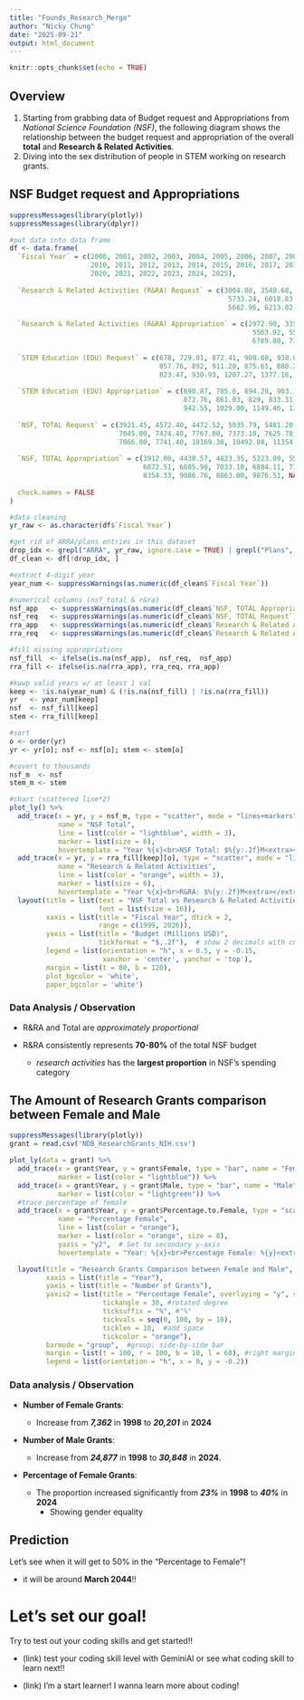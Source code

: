 ---
title: "Founds_Research_Merge"
author: "Nicky Chung"
date: "2025-09-21"
output: html_document
---

```{r setup, include=FALSE}
knitr::opts_chunk$set(echo = TRUE)
```

## Overview

1.  Starting from grabbing data of Budget request and Appropriations from *National Science Foundation (NSF)*, the following diagram shows the relationship between the budget request and appropriation of the overall **total** and **Research & Related Activities**.
2.  Diving into the sex distribution of people in STEM working on research grants.

## NSF Budget request and Appropriations

```{r, echo = FALSE}
suppressMessages(library(plotly))
suppressMessages(library(dplyr))

#put data into data frame
df <- data.frame(
  `Fiscal Year` = c(2000, 2001, 2002, 2003, 2004, 2005, 2006, 2007, 2008, 2009, 
                    2010, 2011, 2012, 2013, 2014, 2015, 2016, 2017, 2018, 2019, 
                    2020, 2021, 2022, 2023, 2024, 2025),
  
  `Research & Related Activities (R&RA) Request` = c(3004.00, 3540.68, 3326.98, 3783.21, 4106.36, 4452.31, 4333.49, 4665.95, 5131.69, 5593.99,
                                                      5733.24, 6018.83, 6253.54, 5983.28, 6212.29, 5807.46, 6186.30, 6425.44, 5361.65, 6150.68,
                                                      5662.96, 6213.02, 8139.71, 8425.99, 9017.90, 8045.32),
  
  `Research & Related Activities (R&RA) Appropriation` = c(2972.90, 3356.29, 3612.26, 4069.29, 4262.12, 4229.98, 4339.21, 4654.24, 4841.73, 7686.17,
                                                            5563.92, 5509.98, 5689.00, 5543.72, 5808.92, 5933.65, 5989.68, 6005.65, 6334.48, 6504.51,
                                                            6789.80, 7347.48, 6999.52, 7826.80, NA, NA),
  
  `STEM Education (EDU) Request` = c(678, 729.01, 872.41, 908.08, 938.04, 771.36, 737, 816.22, 750.6, 790.41,
                                     857.76, 892, 911.20, 875.61, 880.29, 889.75, 962.57, 952.86, 760.55, 873.37,
                                     823.47, 930.93, 1287.27, 1377.18, 1496.18, 1300.00),
  
  `STEM Education (EDU) Appropriation` = c(690.87, 785.6, 894.28, 903.17, 938.98, 841.42, 796.69, 796.59, 765.6, 945.26,
                                           872.76, 861.03, 829, 833.31, 846.5, 866, 878.97, 873.05, 902, 922,
                                           942.55, 1029.00, 1149.46, 1371.00, NA, NA),
  
  `NSF, TOTAL Request` = c(3921.45, 4572.40, 4472.52, 5035.79, 5481.20, 5745.00, 5605.00, 6020.21, 6429.00, 6854.10,
                           7045.00, 7424.40, 7767.00, 7373.10, 7625.78, 7255.00, 7723.55, 7964.02, 6652.89, 7472.00,
                           7066.00, 7741.40, 10169.30, 10492.08, 11354.68, 10183.00),
  
  `NSF, TOTAL Appropriation` = c(3912.00, 4430.57, 4823.35, 5323.09, 5588.86, 5482.49, 5589.14, 5889.87, 6125.26, 9495.61,
                                 6872.51, 6805.98, 7033.10, 6884.11, 7171.92, 7344.21, 7463.49, 7472.22, 7767.36, 8075.00,
                                 8354.33, 9086.76, 8863.00, 9876.51, NA, NA),
  
  check.names = FALSE
)

```

```{r clean-and-plot, message=FALSE, warning=FALSE, echo = FALSE}
#data cleaning
yr_raw <- as.character(df$`Fiscal Year`)

#get rid of ARRA/plans entries in this dataset
drop_idx <- grepl("ARRA", yr_raw, ignore.case = TRUE) | grepl("Plans", yr_raw, ignore.case = TRUE)
df_clean <- df[!drop_idx, ]

#extract 4-digit year
year_num <- suppressWarnings(as.numeric(df_clean$`Fiscal Year`))

#numerical columns (nsf_total & r&ra)
nsf_app   <- suppressWarnings(as.numeric(df_clean$`NSF, TOTAL Appropriation`))
nsf_req   <- suppressWarnings(as.numeric(df_clean$`NSF, TOTAL Request`))
rra_app   <- suppressWarnings(as.numeric(df_clean$`Research & Related Activities (R&RA) Appropriation`))
rra_req   <- suppressWarnings(as.numeric(df_clean$`Research & Related Activities (R&RA) Request`))

#fill missing appropriations
nsf_fill  <- ifelse(is.na(nsf_app),  nsf_req,  nsf_app)
rra_fill <- ifelse(is.na(rra_app), rra_req, rra_app)

#kwwp valid years w/ at least 1 val
keep <- !is.na(year_num) & (!is.na(nsf_fill) | !is.na(rra_fill))
yr   <- year_num[keep]
nsf  <- nsf_fill[keep]
stem <- rra_fill[keep]

#sort
o <- order(yr)
yr <- yr[o]; nsf <- nsf[o]; stem <- stem[o]

#covert to thousands
nsf_m  <- nsf
stem_m <- stem

#chart (scattered line*2)
plot_ly() %>%
  add_trace(x = yr, y = nsf_m, type = "scatter", mode = "lines+markers",
            name = "NSF Total",
            line = list(color = "lightblue", width = 3),
            marker = list(size = 6),
            hovertemplate = "Year %{x}<br>NSF Total: $%{y:.2f}M<extra></extra>") %>%
  add_trace(x = yr, y = rra_fill[keep][o], type = "scatter", mode = "lines+markers",
            name = "Research & Related Activities",
            line = list(color = "orange", width = 3),
            marker = list(size = 6),
            hovertemplate = "Year %{x}<br>R&RA: $%{y:.2f}M<extra></extra>") %>%
  layout(title = list(text = "NSF Total vs Research & Related Activities",
                      font = list(size = 16)),
         xaxis = list(title = "Fiscal Year", dtick = 2, 
                      range = c(1999, 2026)),
         yaxis = list(title = "Budget (Millions USD)",
                      tickformat = "$,.2f"),  # show 2 decimals with currency
         legend = list(orientation = "h", x = 0.5, y = -0.15, 
                       xanchor = 'center', yanchor = 'top'),
         margin = list(t = 80, b = 120),
         plot_bgcolor = 'white',
         paper_bgcolor = 'white')
```

### Data Analysis / Observation

-   R&RA and Total are *approximately proportional*

-   R&RA consistently represents **70-80%** of the total NSF budget

    -   *research activities* has the **largest proportion** in NSF's spending category

## The Amount of Research Grants comparison between Female and Male

```{r, echo = FALSE}
suppressMessages(library(plotly))
grant = read.csv('NDB_ResearchGrants_NIH.csv')
```

```{r, echo = FALSE}
plot_ly(data = grant) %>%
  add_trace(x = grant$Year, y = grant$Female, type = "bar", name = "Female",
            marker = list(color = "lightblue")) %>%
  add_trace(x = grant$Year, y = grant$Male, type = "bar", name = "Male",
            marker = list(color = "lightgreen")) %>%
  #trace percentage of female
  add_trace(x = grant$Year, y = grant$Percentage.to.Female, type = "scatter", mode = "lines+markers",
            name = "Percentage Female",
            line = list(color = "orange"),
            marker = list(color = "orange", size = 8),
            yaxis = "y2",  # Set to secondary y-axis
            hovertemplate = "Year: %{x}<br>Percentage Female: %{y}<extra></extra>") %>%

  layout(title = "Research Grants Comparison between Female and Male",
         xaxis = list(title = "Year"),
         yaxis = list(title = "Number of Grants"),
         yaxis2 = list(title = "Percentage Female", overlaying = "y", side = "right", 
                       tickangle = 30, #rotated degree 
                       ticksuffix = "%", #"%"
                       tickvals = seq(0, 100, by = 10),  
                       ticklen = 10,  #add space
                       tickcolor = "orange"),  
         barmode = "group",  #group: side-by-side bar
         margin = list(t = 100, r = 100, b = 10, l = 60), #right margin space
         legend = list(orientation = "h", x = 0, y = -0.2))
```

### Data analysis / Observation

-   **Number of Female Grants**:

    -   Increase from ***7,362*** in **1998** to ***20,201*** in **2024**

-   **Number of Male Grants**:

    -   Increase from ***24,877*** in **1998** to ***30,848*** in **2024**.

-   **Percentage of Female Grants**:

    -   The proportion increased significantly from ***23%*** in **1998** to ***40%*** in **2024**
        -   Showing gender equality

## Prediction

Let's see when it will get to 50% in the "Percentage to Female"!

-   it will be around **March 2044**!!

# Let's set our goal!

Try to test out your coding skills and get started!!

-   (link) test your coding skill level with GeminiAI or see what coding skill to learn next!!

-   (link) I'm a start learner! I wanna learn more about coding!
